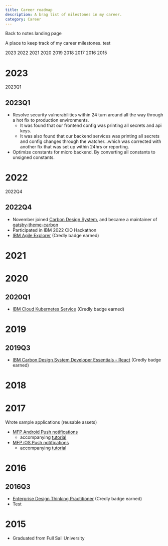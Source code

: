 ```yaml
---
title: Career roadmap
description: A brag list of milestones in my career.
category: Career
---
```



Back to notes <Link to="/notes">landing page</Link>

<NotesNav />

<PageDescription>

A place to keep track of my career milestones. test

</PageDescription>

<AnchorLinks>
  <AnchorLink>2023</AnchorLink>
  <AnchorLink>2022</AnchorLink>
  <AnchorLink>2021</AnchorLink>
  <AnchorLink>2020</AnchorLink>
  <AnchorLink>2019</AnchorLink>
  <AnchorLink>2018</AnchorLink>
  <AnchorLink>2017</AnchorLink>
  <AnchorLink>2016</AnchorLink>
  <AnchorLink>2015</AnchorLink>
</AnchorLinks>

# 2023

<AnchorLinks small>
  <AnchorLink>2023Q1</AnchorLink>
</AnchorLinks>

## 2023Q1

- Resolve security vulnerabilities within 24 turn around all the way through a hot fix to production environments.
  - It was found that our frontend config was printing all secrets and api keys.
  - It was also found that our backend services was printing all secrets and config changes through the watcher...which was corrected with another fix that was set up within 24hrs or reporting.
- Optimize constants for micro backend. By converting all constants to unsigned constants.

# 2022

<AnchorLinks small>
  <AnchorLink>2022Q4</AnchorLink>
</AnchorLinks>

## 2022Q4

- November joined [Carbon Design System][carbon-design-system], and became a maintainer of [gatsby-theme-carbon][gatsby-theme-carbon]
- Participated in IBM 2022 CIO Hackathon
- [IBM Agile Explorer](https://www.credly.com/badges/84c7f84c-eb57-489a-93ce-f0701008b7e3/public_url) (Credly badge earned)

# 2021

# 2020

## 2020Q1

- [IBM Cloud Kubernetes Service](https://www.credly.com/badges/836c8f8f-fdd6-41aa-a310-ca38c0a6e54e/public_url) (Credly badge earned)

# 2019

## 2019Q3

- [IBM Carbon Design System Developer Essentials - React](https://www.credly.com/badges/de8ea4d0-1d49-4084-bc16-3b0a5366d354/public_url) (Credly badge earned)

# 2018

# 2017

Wrote sample applications (reusable assets)

- [MFP Android Push notifications](https://github.ibm.com/MFPSamples/PushNotificationsAndroid)
  - accompanying [tutorial](https://mobilefirstplatform.ibmcloud.com/tutorials/en/foundation/8.0/notifications/)
- [MFP iOS Push notifications](https://github.ibm.com/MFPSamples/PushNotificationsSwift)
  - accompanying [tutorial](https://mobilefirstplatform.ibmcloud.com/tutorials/en/foundation/8.0/notifications/)

# 2016

## 2016Q3

- [Enterprise Design Thinking Practitioner](https://www.credly.com/badges/36ddd342-c057-4624-9738-504cd982d585/public_url) (Credly badge earned)
- <ExternalLink href="https://example.com">Test</ExternalLink>

# 2015

- Graduated from Full Sail University

<!-- Link references -->

[carbon-design-system]: https://github.com/carbon-design-system
[gatsby-theme-carbon]: https://github.com/carbon-design-system/gatsby-theme-carbon
